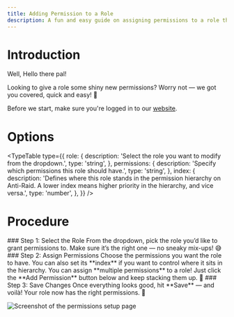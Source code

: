 ```yaml
---
title: Adding Permission to a Role
description: A fun and easy guide on assigning permissions to a role through the website.
---
```


# Introduction

Well, Hello there pal!

Looking to give a role some shiny new permissions? Worry not — we got you covered, quick and easy! 💪  

Before we start, make sure you're logged in to our [website](https://antiraid.xyz).  

# Options

<TypeTable
  type={{
    role: {
      description:
        'Select the role you want to modify from the dropdown.',
      type: 'string',
    },
    permissions: {
      description:
        'Specify which permissions this role should have.',
      type: 'string',
    },
    index: {
      description:
        'Defines where this role stands in the permission hierarchy on Anti-Raid. A lower index means higher priority in the hierarchy, and vice versa.',
      type: 'number',
    },
  }}
/>

# Procedure

<Steps>
  <Step>
    ### Step 1: Select the Role  
    From the dropdown, pick the role you’d like to grant permissions to. Make sure it’s the right one — no sneaky mix-ups! 😅
  </Step>

  <Step>
    ### Step 2: Assign Permissions  
    Choose the permissions you want the role to have.  
    You can also set its **index** if you want to control where it sits in the hierarchy.
  </Step>

  <Callout title="Pro Tip 💡" type="info">
    You can assign **multiple permissions** to a role!  
    Just click the **Add Permission** button below and keep stacking them up. 🚀
  </Callout>

  <Step>
    ### Step 3: Save Changes  
    Once everything looks good, hit **Save** — and voilà! Your role now has the right permissions. 🎉
  </Step>
</Steps>

![Screenshot of the permissions setup page](./adding-perms-site.png)
